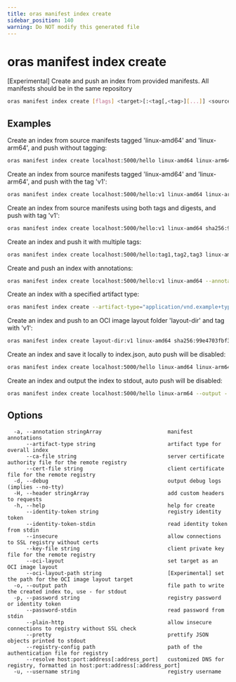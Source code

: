 ```yaml
---
title: oras manifest index create
sidebar_position: 140
warning: Do NOT modify this generated file
---
```


# oras manifest index create

[Experimental] Create and push an index from provided manifests. All manifests should be in the same repository

```bash
oras manifest index create [flags] <target>[:<tag[,<tag>][...]] <sources>[{<tag>|<digest>}...]
```

## Examples

Create an index from source manifests tagged 'linux-amd64' and 'linux-arm64', and push without tagging:

```bash
oras manifest index create localhost:5000/hello linux-amd64 linux-arm64
```

Create an index from source manifests tagged 'linux-amd64' and 'linux-arm64', and push with the tag 'v1':

```bash
oras manifest index create localhost:5000/hello:v1 linux-amd64 linux-arm64
```

Create an index from source manifests using both tags and digests, and push with tag 'v1':

```bash
oras manifest index create localhost:5000/hello:v1 linux-amd64 sha256:99e4703fbf30916f549cd6bfa9cdbab614b5392fbe64fdee971359a77073cdf9
```

Create an index and push it with multiple tags:

```bash
oras manifest index create localhost:5000/hello:tag1,tag2,tag3 linux-amd64 linux-arm64 sha256:99e4703fbf30916f549cd6bfa9cdbab614b5392fbe64fdee971359a77073cdf9
```

Create and push an index with annotations:

```bash
oras manifest index create localhost:5000/hello:v1 linux-amd64 --annotation "key=val"
```

Create an index with a specified artifact type:

```bash
oras manifest index create --artifact-type="application/vnd.example+type" localhost:5000/hello linux-amd64
```

Create an index and push to an OCI image layout folder 'layout-dir' and tag with 'v1':

```bash
oras manifest index create layout-dir:v1 linux-amd64 sha256:99e4703fbf30916f549cd6bfa9cdbab614b5392fbe64fdee971359a77073cdf9 --oci-layout

```

Create an index and save it locally to index.json, auto push will be disabled:

```bash
oras manifest index create localhost:5000/hello linux-amd64 linux-arm64 --output index.json
```

Create an index and output the index to stdout, auto push will be disabled:

```bash
oras manifest index create localhost:5000/hello linux-arm64 --output - --pretty
```

## Options

```
  -a, --annotation stringArray                     manifest annotations
      --artifact-type string                       artifact type for overall index
      --ca-file string                             server certificate authority file for the remote registry
      --cert-file string                           client certificate file for the remote registry
  -d, --debug                                      output debug logs (implies --no-tty)
  -H, --header stringArray                         add custom headers to requests
  -h, --help                                       help for create
      --identity-token string                      registry identity token
      --identity-token-stdin                       read identity token from stdin
      --insecure                                   allow connections to SSL registry without certs
      --key-file string                            client private key file for the remote registry
      --oci-layout                                 set target as an OCI image layout
      --oci-layout-path string                     [Experimental] set the path for the OCI image layout target
  -o, --output path                                file path to write the created index to, use - for stdout
  -p, --password string                            registry password or identity token
      --password-stdin                             read password from stdin
      --plain-http                                 allow insecure connections to registry without SSL check
      --pretty                                     prettify JSON objects printed to stdout
      --registry-config path                       path of the authentication file for registry
      --resolve host:port:address[:address_port]   customized DNS for registry, formatted in host:port:address[:address_port]
  -u, --username string                            registry username
```
